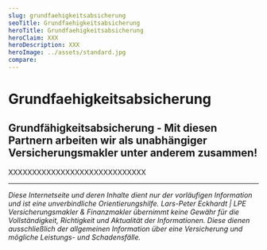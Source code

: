 ```yaml
---
slug: grundfaehigkeitsabsicherung
seoTitle: Grundfaehigkeitsabsicherung
heroTitle: Grundfaehigkeitsabsicherung
heroClaim: XXX
heroDescription: XXX
heroImage: ../assets/standard.jpg
compare: 
---
```


<ProvenExpert />

# Grundfaehigkeitsabsicherung











<ContactAndCompareBox />
<ProvenExpert />

## Grundfähigkeitsabsicherung - Mit diesen Partnern arbeiten wir als unabhängiger Versicherungsmakler unter anderem zusammen!

XXXXXXXXXXXXXXXXXXXXXXXXXXXXX

---

_Diese Internetseite und deren Inhalte dient nur der vorläufigen Information und ist eine unverbindliche Orientierungshilfe. Lars-Peter Eckhardt | LPE Versicherungsmakler & Finanzmakler übernimmt keine Gewähr für die Vollständigkeit,
Richtigkeit und Aktualität der Informationen. Diese dienen ausschließlich der allgemeinen Information über eine Versicherung und mögliche Leistungs- und Schadensfälle._